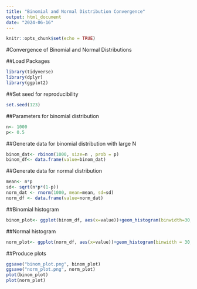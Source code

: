 ```yaml
---
title: "Binomial and Normal Distribution Convergence"
output: html_document
date: "2024-06-16"
---
```


```r
knitr::opts_chunk$set(echo = TRUE)
```

#Convergence of Binomial and Normal Distributions

##Load Packages
```r
library(tidyverse)
library(dplyr)
library(ggplot2)
```

##Set seed for reproducibility
```r
set.seed(123)
```

##Parameters for binomial distribution
```r
n<- 1000
p<- 0.5
```

##Generate data for binomial distribution with large N
```r
binom_dat<- rbinom(1000, size=n , prob = p)
binom_df<- data.frame(value=binom_dat)
```

##Generate data for normal distribution
```r
mean<- n*p
sd<- sqrt(n*p*(1-p))
norm_dat <- rnorm(1000, mean=mean, sd=sd)
norm_df <- data.frame(value=norm_dat)

```

##Binomial histogram
```r
binom_plot<- ggplot(binom_df, aes(x=value))+geom_histogram(binwidth=30, fill="blue", color="black", alpha =0.7)+labs(title="Binomial Distribution", x="Value", y="Frequency")+theme_minimal()
```

##Normal histogram
```r
norm_plot<- ggplot(norm_df, aes(x=value))+geom_histogram(binwidth = 30, fill="red", color="black", alpha=0.7) +labs("Normal Distribution", x="Value", y="Frequency")+theme_minimal()
```

##Produce plots
```r
ggsave("binom_plot.png", binom_plot)
ggsave("norm_plot.png", norm_plot)
plot(binom_plot)
plot(norm_plot)
```

